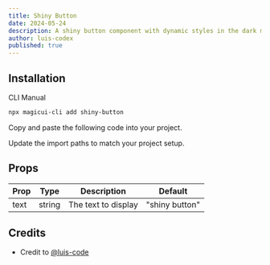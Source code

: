```yaml
---
title: Shiny Button
date: 2024-05-24
description: A shiny button component with dynamic styles in the dark mode or light mode.
author: luis-codex
published: true
---
```


<ComponentPreview name="shiny-button-demo" />

## Installation

<Tabs defaultValue="cli">

<TabsList>
  <TabsTrigger value="cli">CLI</TabsTrigger>
  <TabsTrigger value="manual">Manual</TabsTrigger>
</TabsList>
<TabsContent value="cli">

```bash
npx magicui-cli add shiny-button
```

</TabsContent>

<TabsContent value="manual">

<Steps>

<Step>Copy and paste the following code into your project.</Step>

<ComponentSource name="shiny-button" />

<Step>Update the import paths to match your project setup.</Step>

</Steps>

</TabsContent>

</Tabs>

## Props

| Prop | Type   | Description         | Default        |
| ---- | ------ | ------------------- | -------------- |
| text | string | The text to display | "shiny button" |

## Credits

- Credit to [@luis-code](https://luis-code.vercel.app/)
